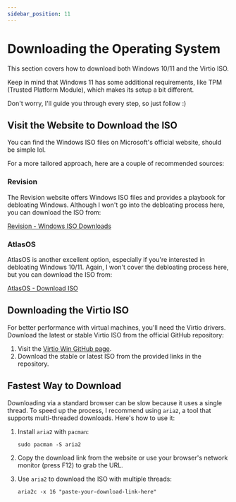 ```yaml
---
sidebar_position: 11
---
```


# Downloading the Operating System

This section covers how to download both Windows 10/11 and the Virtio ISO.

Keep in mind that Windows 11 has some additional requirements, like TPM (Trusted Platform Module), which makes its setup a bit different.

Don't worry, I'll guide you through every step, so just follow :)

## Visit the Website to Download the ISO

You can find the Windows ISO files on Microsoft's official website, should be simple lol.

For a more tailored approach, here are a couple of recommended sources:

### Revision

The Revision website offers Windows ISO files and provides a playbook for debloating Windows. Although I won't go into the debloating process here, you can download the ISO from:

[Revision - Windows ISO Downloads](https://revi.cc/docs/playbook/installwindows#downloading-the-windows-iso)

### AtlasOS

AtlasOS is another excellent option, especially if you're interested in debloating Windows 10/11. Again, I won't cover the debloating process here, but you can download the ISO from:

[AtlasOS - Download ISO](https://docs.atlasos.net/getting-started/installation/#1-download-an-iso)

## Downloading the Virtio ISO

For better performance with virtual machines, you'll need the Virtio drivers. Download the latest or stable Virtio ISO from the official GitHub repository:

1. Visit the [Virtio Win GitHub page](https://github.com/virtio-win/virtio-win-pkg-scripts/blob/master/README.md).
2. Download the stable or latest ISO from the provided links in the repository.

## Fastest Way to Download

Downloading via a standard browser can be slow because it uses a single thread. To speed up the process, I recommend using `aria2`, a tool that supports multi-threaded downloads. Here's how to use it:

1. Install `aria2` with `pacman`:
   ```shell
   sudo pacman -S aria2
   ```

2. Copy the download link from the website or use your browser's network monitor (press F12) to grab the URL.

3. Use `aria2` to download the ISO with multiple threads:
   ```shell
   aria2c -x 16 "paste-your-download-link-here"
   ```
